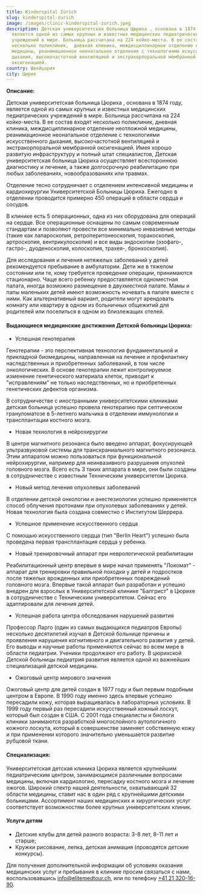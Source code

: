 ```yaml
---
title: Kinderspital Zürich
slug: kinderspital-zurich
image: /images/clinic-kinderspital-zurich.jpeg
description: Детская университетская больница Цюриха , основана в 1874 году,
  является одной из самых крупных и известных медицинских педиатрических
  учреждений в мире. Больница рассчитана на 224 койко-места. В ее состав входят
  несколько поликлиник,  дневная клиника, междисциплинарное отделение неотложной
  медицины, реанимационное неонатальное отделение с технологиями искусственного
  дыхания, высокочастотной вентиляцией и экстракорпоральной мембранной
  оксигенацией.
country: Швейцария
city: Цюрих
---
```

**Описание:**

Детская университетская больница Цюриха , основана в 1874 году, является одной из самых крупных и известных медицинских педиатрических учреждений в мире. Больница рассчитана на 224 койко-места. В ее состав входят несколько поликлиник, дневная клиника, междисциплинарное отделение неотложной медицины, реанимационное неонатальное отделение с технологиями искусственного дыхания, высокочастотной вентиляцией и экстракорпоральной мембранной оксигенацией. Имея хорошо развитую инфраструктуру и полный штат специалистов, Детская университетская больница Цюриха осуществляет всестороннюю диагностику и лечение, а также долгосрочную реабилитацию при любых заболеваниях, новообразованиях или травмах.

Отделение тесно сотрудничает с отделением интенсивной медицины и кардиохирургии Университетской Больницы Цюриха. Ежегодно в отделении проводится примерно 450 операций в области сердца и сосудов.

В клинике есть 5 операционных, одна из них оборудована для операций на сердце. Все операционные оснащены по самым современным стандартам и позволяют провести все минимально инвазивные методы (такие как лапароскопия, ретроперитонеоскопия, торакоскопия, артроскопия, вентрикулоскопия) и все виды эндоскопии (эзофаго-, гастро-, дуоденоскопия, колоскопия, трахея-, бронхоскопия).

Для исследования и лечения нетяжелых заболеваний у детей рекомендуется пребывание в амбулатории. Дети же в тяжелом состоянии или те, кому требуется проведение операции, принимаются стационарно. Чаще всего ребенку предоставляется одноместная палата, иногда возможно размещение в двухместной палате. Мамы и папы маленьких детей имеют возможность ночевать в палате вместе с ними. Как альтернативный вариант, родители могут арендовать комнату или квартиру в одном из больничных общежитий для родителей или поселиться в одном из близлежащих отелей.

#### Выдающиеся медицинские достижения Детской больницы Цюриха:

* Успешная генотерапия

Генотерапии - это перспективная технология фундаментальной и прикладной биомедицины, направленная на лечение и профилактику наследственных и приобретенных заболеваний, в том числе онкологических. В основе генотерапии лежит контролируемое изменение генетического материала клеток, приводит к "исправлениям" не только наследственных, но и приобретенных генетических дефектов организма.

В сотрудничестве с иностранными университетскими клиниками детская больница успешно провела генотерапию при септическом грануломатозе в 5-летнего мальчика в отделении иммунологии и трансплантации костного мозга.

* Новая технология в нейрохирургии

В центре магнитного резонанса было введено аппарат, фокусирующей ультразвуковой системы для транскраниального магнитного резонанса. Этим аппаратом можно пользоваться при функциональной нейрохирургии, например для неинвазивного разрушения опухолей головного мозга. Всего есть 3 таких аппарата в мире, они были созданы в сотрудничестве с известным Техническим университетом Цюриха.

* Новый метод лечения опухолевых заболеваний

В отделении детской онкологии и анестезиологии успешно применяется способ облучения протонами при опухолевых заболеваниях у детей. Новая технология была создана совместно с Институтом Шеррера.

* Успешное применение искусственного сердца

С помощью искусственного сердца (тип "Berlin Heart") успешно была проведена первая трансплантация сердца у ребенка.

* Новый тренировочный аппарат при неврологической реабилитации

Реабилитационный центр впервые в мире начал применять "Локомат" - аппарат для тренировки правильной походки у детей и подростков после тяжелых врожденных или приобретенных повреждений головного мозга. Впервые такой аппарат был разработан и успешно внедрен для взрослых в Университетской клинике "Балгрист" в Цюрихе в сотрудничестве с Техническим университетом. Сейчас его адаптировали для лечения детей.

* Успешная работа центра обследования нарушений развития

Профессор Ларго (один из самых выдающихся педиатров Европы) несколько десятилетий изучал в Детской больнице причины и проявления нарушения когнитивного и двигательного развития у детей. Его выводы и научные работы применяются сейчас во всем мире в области педиатрии. Ученики продолжают его работу. В цюрихской Детской больницы педиатрия развития является одной из важнейших специализаций детской медицины.

* Ожоговый центр мирового значения

Ожоговый центр для детей создан в 1977 году и был первым подобным центром в Европе. В 1990 году именно здесь впервые успешно пересадили кожу, которая выращивалась в лабораторных условиях. В 1999 году первый раз пересадили искусственный кожный лоскут, который был создан в США. С 2001 года специалисты и биологи клиники занимаются разработкой многослойного аутологичного кожного лоскута, который в совершенстве заменяет собственную кожу и при применении которого значительно уменьшается развитие рубцовой ткани.

#### Специализация:

Университетская детская клиника Цюриха является крупнейшим педиатрическим центром, занимающимся различными вопросами медицины, включая кардиологию, пересадку костного мозга и лечение ожогов. Широкий спектр нашей деятельности, охватывающий 32 области медицины, ставит нас в один ряд с крупнейшими детскими больницами. Ассортимент наших медицинских и хирургических услуг соответствует возможностям более крупных университетских клиник.

#### Услуги детям

* Детские клубы для детей разного возраста: 3-8 лет, 8-11 лет и старше;
* Кружки рисование, лепка, детская анимация (проводятся детские конкурсы).

Для получения дополнительной информации об условиях оказания медицинских услуг и пребывания в клинике просим связаться с нами, воспользовавшись <a link="mailto:info@elitemedtour.ch">info@elitemedtour.ch</a>, или по телефону <a href="tel:+41213201690">+41 21 320-16-90</a>.